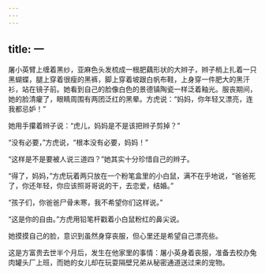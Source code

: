 ```yaml
---
---
---
```

title: 一
---




屠小英臂上缠着黑纱，亚麻色头发梳成一根肥藕形状的大辫子，辫子梢上扎着一只黑蝴蝶，腿上穿着很瘦的黑裤，脚上穿着坡跟白帆布鞋，上身穿一件肥大的黑汗衫，站在镜子前。她看到自己的脸像白色的景德镇陶瓷一样泛着釉光。服丧期间，她的脸清癯了，眼睛周围有两团泛红的黑晕。方虎说：“妈妈，你年轻又漂亮，连我都忌妒！”

她用手攥着辫子说：“虎儿，妈妈是不是该把辫子剪掉？”

“没有必要，”方虎说，“根本没有必要，妈妈！”

“这样是不是要被人说三道四？”她其实十分珍惜自己的辫子。

“得了，妈妈，”方虎玩着两只放在一个粉笔盒里的小白鼠，满不在乎地说，“爸爸死了，你还年轻，你应该照哥哥说的干，去恋爱，结婚。”

“孩子们，你爸爸尸骨未寒，我不希望你们这样说。”

“这是你的自由。”方虎用铅笔杆戳着小白鼠粉红的鼻尖说。

她摸摸自己的脸，意识到虽然身穿丧服，但心里还是希望自己漂亮些。

这是方富贵去世半个月后，发生在他家里的事情：屠小英身着丧服，准备去校办兔肉罐头厂上班，而她的女儿却在玩耍隔壁兄弟从秘密通道送过来的宠物。